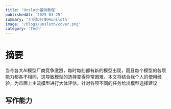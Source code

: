 ```yaml
---
title: 'Unsloth基础教程'
publishedAt: '2025-03-25'
summary: '介绍如何使用unsloth'
image: '/blogs/unsloth/cover.png'
category: 'Tech'
---
```


# 摘要
当今各大AI模型厂商竞争激烈，每时每刻都有新的模型出现，而且每个模型的各项能力都各不相同，这导致模型的选择变得异常困难，本文将结合我个人的使用经验，为市面上主流模型进行大体评估，针对各项不同的任务给出模型选择建议


## 写作能力